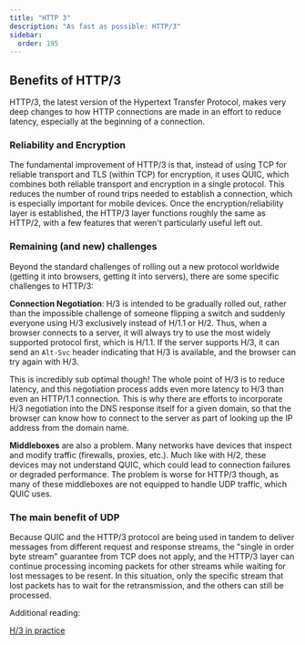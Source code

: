```yaml
---
title: "HTTP 3"
description: "As fast as possible: HTTP/3"
sidebar:
  order: 195
---
```



## Benefits of HTTP/3

HTTP/3, the latest version of the Hypertext Transfer Protocol, makes very deep
changes to how HTTP connections are made in an effort to reduce latency, especially
at the beginning of a connection.

### Reliability and Encryption

The fundamental improvement of HTTP/3 is that, instead of using TCP for reliable
transport and TLS (within TCP) for encryption, it uses QUIC, which combines both
reliable transport and encryption in a single protocol. This reduces the number
of round trips needed to establish a connection, which is especially important
for mobile devices. Once the encryption/reliability layer is established, the
HTTP/3 layer functions roughly the same as HTTP/2, with a few features that
weren't particularly useful left out.

### Remaining (and new) challenges

Beyond the standard challenges of rolling out a new protocol worldwide (getting
it into browsers, getting it into servers), there are some specific challenges
to HTTP/3:

**Connection Negotiation**: H/3 is intended to be gradually rolled out,
rather than the impossible challenge of someone flipping a switch and suddenly
everyone using H/3 exclusively instead of H/1.1 or H/2. Thus, when a browser
connects to a server, it will always try to use the most widely supported
protocol first, which is H/1.1. If the server supports H/3, it can send an
`Alt-Svc` header indicating that H/3 is available, and the browser can try again
with H/3.

This is incredibly sub optimal though! The whole point of H/3 is to reduce
latency, and this negotiation process adds even more latency to H/3 than even an
HTTP/1.1 connection. This is why there are efforts to incorporate H/3
negotiation into the DNS response itself for a given domain, so that the browser
can know how to connect to the server as part of looking up the IP address from
the domain name.

**Middleboxes** are also a problem. Many networks have devices that inspect and
modify traffic (firewalls, proxies, etc.). Much like with H/2, these devices may
not understand QUIC, which could lead to connection failures or degraded
performance. The problem is worse for HTTP/3 though, as many of these
middleboxes are not equipped to handle UDP traffic, which QUIC uses.


### The main benefit of UDP

Because QUIC and the HTTP/3 protocol are being used in tandem to deliver
messages from different request and response streams, the "single in order byte
stream" guarantee from TCP does not apply, and the HTTP/3 layer can continue
processing incoming packets for other streams while waiting for lost messages to
be resent. In this situation, only the specific stream that lost packets has to
wait for the retransmission, and the others can still be processed.


Additional reading:

[H/3 in practice](https://www.andy-pearce.com/blog/posts/2023/Apr/http3-in-practice-http3/)